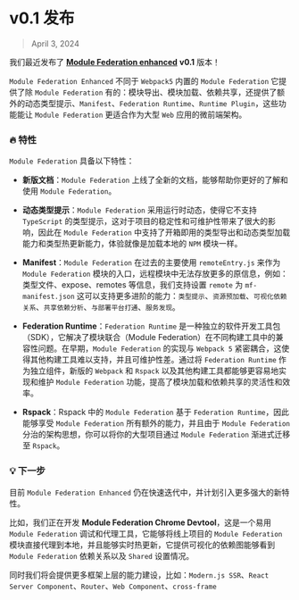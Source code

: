 # v0.1 发布

> April 3, 2024

我们最近发布了 **[Module Federation enhanced](https://github.com/module-federation/universe)** **v0.1** 版本！

`Module Federation Enhanced` 不同于 `Webpack5` 内置的 `Module Federation` 它提供了除 `Module Federation` 有的：模块导出、模块加载、依赖共享，还提供了额外的动态类型提示、`Manifest`、`Federation Runtime`、`Runtime Plugin`，这些功能能让 `Module Federation` 更适合作为大型 `Web` 应用的微前端架构。


### 🔥 特性

`Module Federation` 具备以下特性：

- **新版文档**：`Module Federation` 上线了全新的文档，能够帮助你更好的了解和使用 `Module Federation`。

- **动态类型提示**：`Module Federation` 采用运行时动态，使得它不支持 `TypeScript` 的类型提示，这对于项目的稳定性和可维护性带来了很大的影响，因此在 `Module Federation` 中支持了开箱即用的类型导出和动态类型加载能力和类型热更新能力，体验就像是加载本地的 `NPM` 模块一样。

- **Manifest**：`Module Federation` 在过去的主要使用 `remoteEntry.js` 来作为 `Module Federation` 模块的入口，远程模块中无法存放更多的原信息，例如：类型文件、expose、remotes 等信息，我们支持设置 `remote` 为 `mf-manifest.json` 这可以支持更多进阶的能力：`类型提示`、`资源预加载`、`可视化依赖关系`、`共享依赖分析`、`与部署平台打通`、`服务发现`。

- **Federation Runtime**：`Federation Runtime` 是一种独立的软件开发工具包（SDK），它解决了模块联合（Module Federation）在不同构建工具中的兼容性问题。在早期，`Module Federation` 的实现与 `Webpack 5` 紧密耦合，这使得其他构建工具难以支持，并且可维护性差。通过将 `Federation Runtime` 作为独立组件，新版的 `Webpack` 和 `Rspack` 以及其他构建工具都能够更容易地实现和维护 `Module Federation` 功能，提高了模块加载和依赖共享的灵活性和效率。


- **Rspack**：Rspack 中的 `Module Federation` 基于 `Federation Runtime`，因此能够享受 `Module Federation` 所有额外的能力，并且由于 `Module Federation` 分治的架构思想，你可以将你的大型项目通过 `Module Federation` 渐进式迁移至 `Rspack`。


### 💡 下一步

目前 `Module Federation Enhanced` 仍在快速迭代中，并计划引入更多强大的新特性。

比如，我们正在开发 **Module Federation Chrome Devtool**，这是一个易用 `Module Federation` 调试和代理工具，它能够将线上项目的 `Module Federation` 模块直接代理到本地，并且能够实时热更新，它提供可视化的依赖图能够看到 `Module Federation` 依赖关系以及 `Shared` 设置情况。

同时我们将会提供更多框架上层的能力建设，比如：`Modern.js SSR`、`React Server Component`、`Router`、`Web Component`、`cross-frame`
